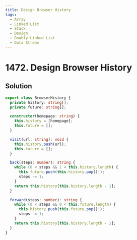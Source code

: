 ```yaml
---
title: Design Browser History
tags:
  - Array
  - Linked List
  - Stack
  - Design
  - Doubly-Linked List
  - Data Stream
---
```


# 1472. Design Browser History

<Badges>
  <LevelBadge level="medium" />
  <TopicBadge name="Array" slug="array" />
  <TopicBadge name="Linked List" slug="linked-list" />
  <TopicBadge name="Stack" slug="stack" />
  <TopicBadge name="Design" slug="design" />
  <TopicBadge name="Doubly-Linked List" slug="doubly-linked-list" />
  <TopicBadge name="Data Stream" slug="data-stream" />
</Badges>

## Solution

```typescript filename="solution.ts" copy
export class BrowserHistory {
  private history: string[];
  private future: string[];

  constructor(homepage: string) {
    this.history = [homepage];
    this.future = [];
  }

  visit(url: string): void {
    this.history.push(url);
    this.future = [];
  }

  back(steps: number): string {
    while (0 < steps && 1 < this.history.length) {
      this.future.push(this.history.pop()!);
      steps -= 1;
    }
    return this.history[this.history.length - 1];
  }

  forward(steps: number): string {
    while (0 < steps && 0 < this.future.length) {
      this.history.push(this.future.pop()!);
      steps -= 1;
    }
    return this.history[this.history.length - 1];
  }
}
```

<ProblemLink
  codingSite="leetcode"
  href="https://leetcode.com/problems/design-browser-history"
  title="Design Browser History"
/>
